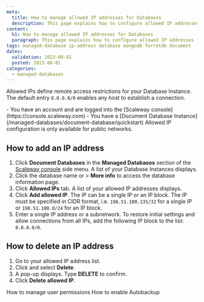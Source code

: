 ```yaml
---
meta:
  title: How to manage allowed IP addresses for Databases
  description: This page explains how to configure allowed IP addresses for Databases
content:
  h1: How to manage allowed IP addresses for Databases
  paragraph: This page explains how to configure allowed IP addresses for Databases
tags: managed-database ip-address database mongodb ferretdb document
dates:
  validation: 2023-08-01
  posted: 2023-08-01
categories:
  - managed-databases
---
```


Allowed IPs define remote access restrictions for your Database Instance. The default entry `0.0.0.0/0` enables any host to establish a connection.

<Macro id="iam-requirements" />

<Message type="requirement">
  - You have an account and are logged into the [Scaleway console](https://console.scaleway.com)
  - You have a [Document Database Instance](/managed-databases/document-database/quickstart)
</Message>

<Message type="note">
  Allowed IP configuration is only available for public networks.
</Message>

## How to add an IP address

1. Click **Document Databases** in the **Managed Databases** section of the [Scaleway console](https://console.scaleway.com) side menu. A list of your Database Instances displays.
2. Click the database name or <Icon name="more" /> > **More info** to access the database information page.
3. Click **Allowed IPs** tab. A list of your allowed IP addresses displays.
4. Click **Add allowed IP**. The IP can be a single IP or an IP block.
    <Message type="note">
      The IP must be specified in CIDR format, i.e. `198.51.100.135/32` for a single IP or `198.51.100.0/24` for an IP block.
    </Message>
5. Enter a single IP address or a subnetwork.
    <Message type="note">
      To restore initial settings and allow connections from all IPs, add the following IP block to the list: `0.0.0.0/0`.
    </Message>

## How to delete an IP address

1. Go to your allowed IP address list.
2. Click <Icon name="more" /> and select **Delete**.
3. A pop-up displays. Type **DELETE** to confirm.
4. Click **Delete allowed IP**.

<Navigation title="See Also">
  <PreviousButton to="/managed-databases/document-database/how-to/manage-permissions/">How to manage user permissions</PreviousButton>
  <NextButton to="/managed-databases/document-database/how-to/enable-autobackup">How to enable Autobackup</NextButton>
</Navigation>
